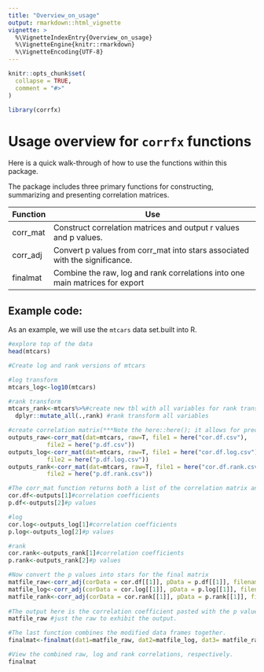 ```yaml
---
title: "Overview_on_usage"
output: rmarkdown::html_vignette
vignette: >
  %\VignetteIndexEntry{Overview_on_usage}
  %\VignetteEngine{knitr::rmarkdown}
  %\VignetteEncoding{UTF-8}
---
```


```r
knitr::opts_chunk$set(
  collapse = TRUE,
  comment = "#>"
)
```

```r
library(corrfx)
```

# Usage overview for `corrfx` functions

Here is a quick walk-through of how to use the functions within this package.

The package includes three primary functions for constructing, summarizing and presenting correlation matrices.

| Function | Use                                                                          |
|----------|------------------------------------------------------------------------------|
| corr_mat | Construct correlation matrices and output r values and p values.             |
| corr_adj | Convert p values from corr_mat into stars associated with the significance.  |
| finalmat | Combine the raw, log and rank correlations into one main matrices for export |

## Example code: 

As an example, we will use the `mtcars` data set.built into R.

```r
#explore top of the data
head(mtcars)

#Create log and rank versions of mtcars

#log transform
mtcars_log<-log10(mtcars)

#rank transform
mtcars_rank<-mtcars%>%#create new tbl with all variables for rank transformation
  dplyr::mutate_all(.,rank) #rank transform all variables

#create correlation matrix(***Note the here::here(); it allows for precise placement of output files. See ?here((here for examples)
outputs_raw<-corr_mat(dat=mtcars, raw=T, file1 = here("cor.df.csv"),
           file2 = here("p.df.csv"))
outputs_log<-corr_mat(dat=mtcars, raw=T, file1 = here("cor.df.log.csv"),
           file2 = here("p.df.log.csv"))
outputs_rank<-corr_mat(dat=mtcars, raw=T, file1 = here("cor.df.rank.csv"),
           file2 = here("p.df.rank.csv"))

#The corr_mat function returns both a list of the correlation matrix and p values, respectively.This is in addition to the csv outputted to where you desire. 
cor.df<-outputs[1]#correlation coefficients
p.df<-outputs[2]#p values 

#log 
cor.log<-outputs_log[1]#correlation coefficients
p.log<-outputs_log[2]#p values 

#rank
cor.rank<-outputs_rank[1]#correlation coefficients
p.rank<-outputs_rank[2]#p values 

#Now convert the p values into stars for the final matrix
matfile_raw<-corr_adj(corData = cor.df[[1]], pData = p.df[[1]], filename="matfile.csv")
matfile_log<-corr_adj(corData = cor.log[[1]], pData = p.log[[1]], filename="matfile.log.csv")
matfile_rank<-corr_adj(corData = cor.rank[[1]], pData = p.rank[[1]], filename="matfile.rank.csv")
   
#The output here is the correlation coefficient pasted with the p values as stars 
matfile_raw #just the raw to exhibit the output.

#The last function combines the modified data frames together. 
finalmat<-finalmat(dat1=matfile_raw, dat2=matfile_log, dat3= matfile_rank, filename=here("finalmat.csv"))

#View the combined raw, log and rank correlations, respectively. 
finalmat



```
